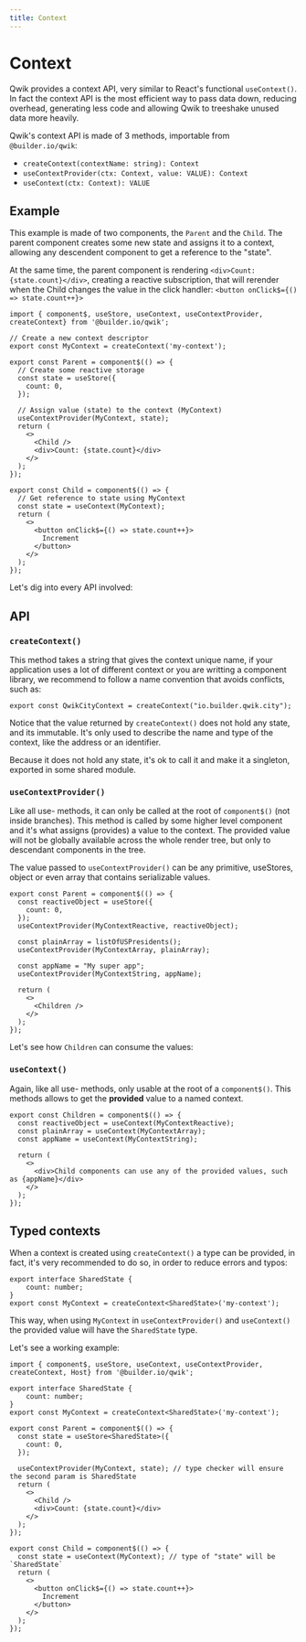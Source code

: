 ```yaml
---
title: Context
---
```


# Context

Qwik provides a context API, very similar to React's functional `useContext()`. In fact the context API is the most efficient way to pass data down, reducing overhead, generating less code and allowing Qwik to treeshake unused data more heavily.

Qwik's context API is made of 3 methods, importable from `@builder.io/qwik`:

- `createContext(contextName: string): Context`
- `useContextProvider(ctx: Context, value: VALUE): Context`
- `useContext(ctx: Context): VALUE`

## Example

This example is made of two components, the `Parent` and the `Child`. The parent component creates some new state and assigns it to a context, allowing any descendent component to get a reference to the "state".

At the same time, the parent component is rendering `<div>Count: {state.count}</div>`, creating a reactive subscription, that will rerender when the Child changes the value in the click handler: `<button onClick$={() => state.count++}>`
```tsx
import { component$, useStore, useContext, useContextProvider, createContext} from '@builder.io/qwik';

// Create a new context descriptor
export const MyContext = createContext('my-context');

export const Parent = component$(() => {
  // Create some reactive storage
  const state = useStore({
    count: 0,
  });

  // Assign value (state) to the context (MyContext)
  useContextProvider(MyContext, state);
  return (
    <>
      <Child />
      <div>Count: {state.count}</div>
    </>
  );
});

export const Child = component$(() => {
  // Get reference to state using MyContext
  const state = useContext(MyContext);
  return (
    <>
      <button onClick$={() => state.count++}>
        Increment
      </button>
    </>
  );
});
```

Let's dig into every API involved:

## API

### `createContext()`

This method takes a string that gives the context unique name, if your application uses a lot of different context or you are writting a component library, we recommend to follow a name convention that avoids conflicts, such as:

```tsx
export const QwikCityContext = createContext("io.builder.qwik.city");
```

Notice that the value returned by `createContext()` does not hold any state, and its immutable. It's only used to describe the name and type of the context, like the address or an identifier.

Because it does not hold any state, it's ok to call it and make it a singleton, exported in some shared module.

### `useContextProvider()`

Like all use- methods, it can only be called at the root of `component$()` (not inside branches). This method is called by some higher level component and it's what assigns (provides) a value to the context. The provided value will not be globally available across the whole render tree, but only to descendant components in the tree.

The value passed to `useContextProvider()` can be any primitive, useStores, object or even array that contains serializable values.

```tsx
export const Parent = component$(() => {
  const reactiveObject = useStore({
    count: 0,
  });
  useContextProvider(MyContextReactive, reactiveObject);

  const plainArray = listOfUSPresidents();
  useContextProvider(MyContextArray, plainArray);

  const appName = "My super app";
  useContextProvider(MyContextString, appName);

  return (
    <>
      <Children />
    </>
  );
});
```

Let's see how `Children` can consume the values:

### `useContext()`

Again, like all use- methods, only usable at the root of a `component$()`. This methods allows to get the **provided** value to a named context.


```tsx
export const Children = component$(() => {
  const reactiveObject = useContext(MyContextReactive);
  const plainArray = useContext(MyContextArray);
  const appName = useContext(MyContextString);

  return (
    <>
      <div>Child components can use any of the provided values, such as {appName}</div>
    </>
  );
});
```

## Typed contexts

When a context is created using `createContext()` a type can be provided, in fact, it's very recommended to do so, in order to reduce errors and typos:

```tsx
export interface SharedState {
    count: number;
}
export const MyContext = createContext<SharedState>('my-context');
```

This way, when using `MyContext` in `useContextProvider()` and `useContext()` the provided value will have the `SharedState` type.

Let's see a working example:

```tsx
import { component$, useStore, useContext, useContextProvider, createContext, Host} from '@builder.io/qwik';

export interface SharedState {
    count: number;
}
export const MyContext = createContext<SharedState>('my-context');

export const Parent = component$(() => {
  const state = useStore<SharedState>({
    count: 0,
  });

  useContextProvider(MyContext, state); // type checker will ensure the second param is SharedState
  return (
    <>
      <Child />
      <div>Count: {state.count}</div>
    </>
  );
});

export const Child = component$(() => {
  const state = useContext(MyContext); // type of "state" will be `SharedState`
  return (
    <>
      <button onClick$={() => state.count++}>
        Increment
      </button>
    </>
  );
});
```

